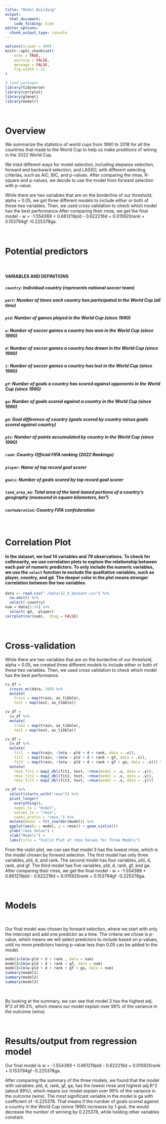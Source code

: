 ```yaml
---
title: "Model Building"
output: 
  html_document:
    code_folding: hide
editor_options: 
  chunk_output_type: console
---
```


```r
options(scipen = 999)
knitr::opts_chunk$set(
	echo = TRUE,
	warning = FALSE,
	message = FALSE,
	fig.width = 12
)

# load packages
library(tidyverse)
library(corrplot)
library(glmnet)
library(modelr)

```

<br>

# Overview

We summarize the statistics of world cups from 1990 to 2018 for all the countries that made to the World Cup to help us make preditions of wining in the 2022 World Cup.

We tried different ways for model selection, including stepwise selection, forward and backward selection, and LASSO, with different selecting criterias, such as AIC, BIC, and p-values. After comparing the rmse, R-square and p-values, we decide to use the model from forward selection with p-value. 

While there are two variables that are on the borderline of our threshold, alpha = 0.05, we got three different models to include either or both of these two variables. Then, we used cross validation to check which model has the best performance.After comparing their rmse, we get the final model - w = -1.554369 + 0.661219pld - 0.622216d + 0.015920rank + 0.153794gf -0.225378ga.



<br>

# Potential predictors
<br>

#### VARIABLES AND DEFINITIONS

##### `country`: Individual country (represents national soccer team)

##### `part`: Number of times each country has participated in the World Cup (all time)

##### `pld`: Number of games played in the World Cup (since 1990)

##### `w`: Number of soccer games a country has won in the World Cup (since 1990)

##### `d`: Number of soccer games a country has drawn in the World Cup (since 1990)

##### `l`: Number of soccer games a country has lost in the World Cup (since 1990)

##### `gf`: Number of goals a country has scored against opponents in the World Cup (since 1990)

##### `ga`: Number of goals scored against a country in the World Cup (since 1990)

##### `gd`: Goal difference of country (goals scored by country minus goals scored against country)

##### `pts`: Number of points accumulated by country in the World Cup (since 1990)

##### `rank`: Country Official FIFA ranking (2022 Rankings)

##### `player`: Name of top record goal scorer

##### `goals`: Number of goals scored by top record goal scorer

##### `land_area_km`: Total area of the land-based  portions of a country’s geography (measured in square kilometers, km²)

##### `confederation`: Country FIFA confederation 

<br>

# Correlation Plot

#### In the dataset, we had 14 variables and 79 observations. To check for collinearity, we use correlation plots to explore the relationship between each pair of numeric predictors. To only include the numeric variables, we use the `select` function to exclude the qualitative variables, such as player, country, and gd. The deeper color in the plot means stronger correlation between the two variables.

```r
data <- read.csv("./data/12_4_dataset.csv") %>% 
  na.omit() %>% 
  select(-country)
num = data[2:14] %>% 
  select(-gd, -player)
corrplot(cor(num),  diag = FALSE)
```

  

<br>

# Cross-validation

While there are two variables that are on the borderline of our threshold, alpha = 0.05, we created three different models to include either or both of these two variables. Then, we used cross validation to check which model has the best performance.

```r
cv_df =
  crossv_mc(data, 100) %>% 
  mutate(
    train = map(train, as_tibble),
    test = map(test, as_tibble))

cv_df =
  cv_df %>% 
  mutate(
    train = map(train, as_tibble),
    test = map(test, as_tibble))

cv_df = 
  cv_df %>% 
  mutate(
    fit1  = map(train, ~lm(w ~ pld + d + rank, data = .x)),
    fit2  = map(train, ~lm(w ~ pld + d + rank + gf, data = .x)),
    fit3  = map(train, ~lm(w ~ pld + d + rank + gf + ga, data = .x))) %>% 
  mutate(
    rmse_fit1 = map2_dbl(fit1, test, ~rmse(model = .x, data = .y)),
    rmse_fit2 = map2_dbl(fit2, test, ~rmse(model = .x, data = .y)),
    rmse_fit3 = map2_dbl(fit3, test, ~rmse(model = .x, data = .y)))

cv_df %>% 
  select(starts_with("rmse")) %>% 
  pivot_longer(
    everything(),
    names_to = "model", 
    values_to = "rmse",
    names_prefix = "rmse_") %>% 
  mutate(model = fct_inorder(model)) %>% 
  ggplot(aes(x = model, y = rmse)) + geom_violin()+
  ylab("rmse Value") +
  xlab("Models") +
  labs(title = "Violin Plot of rmse Values for Three Models")

```



From the violin plot, we can see that model 3 has the lowest rmse, which is the model chosen by forward selection. The first model has only three variables, pld, d, and rank. The second model has four variables, pld, d, rank, and gf. The third model has five variables, pld, d, rank, gf, and ga. After comparing their rmse, we get the final model - w = -1.554369 + 0.661219pld - 0.622216d + 0.015920rank + 0.153794gf -0.225378ga.

<br>

# Models
<br>

Our final model was chosen by forward selection, where we start with only the intercept and add one predictor as a time. The criteria we chose is p-value, which means we will select predictors to include based on p-values, until no more predictors having p-value less than 0.05 can be added to the model.

```r
model1=lm(w~pld + d + rank , data = num)
model2=lm(w~pld + d + rank + gf, data = num)
model3=lm(w~pld + d + rank + gf + ga, data = num)
summary(model1)
summary(model2)
summary(model3)

```
<br>

By looking at the summary, we can see that model 3 has the highest adj. R^2 of 99.3%, which means our model explain over 99% of the variance in the outcome (wins).

<br>

# Results/output from regression model


Our final model is w = -1.554369 + 0.661219pld - 0.622216d + 0.015920rank + 0.153794gf -0.225378ga.

After comparing the summary of the three models, we found that the model with variables: pld, d, rank, gf, ga, has the lowest rmse and highest adj.R^2 (about 99%), which means our model explain over 99% of the variance in the outcome (wins). The most significant variable in the model is ga with coefficient of -0.225378. That means if the number of goals scored against a country in the World Cup (since 1990) increases by 1 goal, the would decrease the number of winning by 0.225378, while holding other variables constant.



